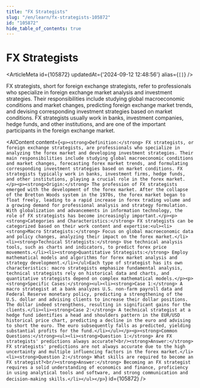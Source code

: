 ```yaml
---
title: "FX Strategists"
slug: "/en/learn/fx-strategists-105872"
id: "105872"
hide_table_of_contents: true
---
```



# FX Strategists

<ArticleMeta id={105872} updatedAt={'2024-09-12 12:48:56'} alias={`[]`} />
<div className='border-solid border-b border-t-0 my-4 border-[var(--ifm-color-gray-300)]' />

FX strategists, short for foreign exchange strategists, refer to professionals who specialize in foreign exchange market analysis and investment strategies. Their responsibilities include studying global macroeconomic conditions and market changes, predicting foreign exchange market trends, and devising corresponding investment strategies based on market conditions. FX strategists usually work in banks, investment companies, hedge funds, and other institutions, and are one of the important participants in the foreign exchange market.

<AIContent content={`<p><strong>Definition:</strong> FX strategists, or foreign exchange strategists, are professionals who specialize in analyzing the forex market and developing investment strategies. Their main responsibilities include studying global macroeconomic conditions and market changes, forecasting forex market trends, and formulating corresponding investment strategies based on market conditions. FX strategists typically work in banks, investment firms, hedge funds, and other institutions, playing a crucial role in the forex market.</p><p><strong>Origin:</strong> The profession of FX strategists emerged with the development of the forex market. After the collapse of the Bretton Woods system in the 1970s, the forex market began to float freely, leading to a rapid increase in forex trading volume and a growing demand for professional analysis and strategy formulation. With globalization and advancements in information technology, the role of FX strategists has become increasingly important.</p><p><strong>Categories and Characteristics:</strong> FX strategists can be categorized based on their work content and expertise:<ul><li><strong>Macro Strategists:</strong> Focus on global macroeconomic data and policy changes, analyzing their impact on the forex market.</li><li><strong>Technical Strategists:</strong> Use technical analysis tools, such as charts and indicators, to predict forex price movements.</li><li><strong>Quantitative Strategists:</strong> Employ mathematical models and algorithms for forex market analysis and strategy development.</li></ul>Each type of strategist has its own characteristics: macro strategists emphasize fundamental analysis, technical strategists rely on historical data and charts, and quantitative strategists depend on complex mathematical models.</p><p><strong>Specific Cases:</strong><ul><li><strong>Case 1:</strong> A macro strategist at a bank analyzes U.S. non-farm payroll data and Federal Reserve monetary policy, predicting a strengthening of the U.S. dollar and advising clients to increase their dollar positions. The dollar indeed strengthens, resulting in significant gains for the clients.</li><li><strong>Case 2:</strong> A technical strategist at a hedge fund identifies a head and shoulders pattern in the EUR/USD historical price chart, predicting a decline in the euro and advising to short the euro. The euro subsequently falls as predicted, yielding substantial profits for the fund.</li></ul></p><p><strong>Common Questions:</strong><ul><li><strong>Question 1:</strong> Are FX strategists' predictions always accurate?<br/><strong>Answer:</strong> FX strategists' predictions are not always accurate due to the high uncertainty and multiple influencing factors in the forex market.</li><li><strong>Question 2:</strong> What skills are required to become an FX strategist?<br/><strong>Answer:</strong> Becoming an FX strategist requires a solid understanding of economics and finance, proficiency in using analytical tools and software, and strong communication and decision-making skills.</li></ul></p>`} id={105872} />
